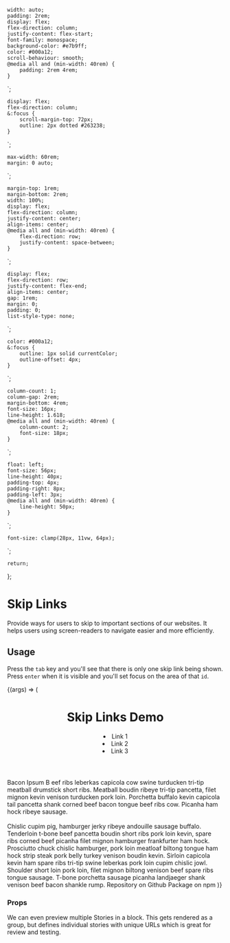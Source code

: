 <!---index.stories.mdx --->


	width: auto;
	padding: 2rem;
	display: flex;
	flex-direction: column;
	justify-content: flex-start;
	font-family: monospace;
	background-color: #e7b9ff;
	color: #000a12;
	scroll-behaviour: smooth;
	@media all and (min-width: 40rem) {
		padding: 2rem 4rem;
	}
`;

	display: flex;
	flex-direction: column;
	&:focus {
		scroll-margin-top: 72px;
		outline: 2px dotted #263238;
	}
`;

	max-width: 60rem;
	margin: 0 auto;
`;

	margin-top: 1rem;
	margin-bottom: 2rem;
	width: 100%;
	display: flex;
	flex-direction: column;
	justify-content: center;
	align-items: center;
	@media all and (min-width: 40rem) {
		flex-direction: row;
		justify-content: space-between;
	}
`;

	display: flex;
	flex-direction: row;
	justify-content: flex-end;
	align-items: center;
	gap: 1rem;
	margin: 0;
	padding: 0;
	list-style-type: none;
`;

	color: #000a12;
	&:focus {
		outline: 1px solid currentColor;
		outline-offset: 4px;
	}
`;

	column-count: 1;
	column-gap: 2rem;
	margin-bottom: 4rem;
	font-size: 16px;
	line-height: 1.618;
	@media all and (min-width: 40rem) {
		column-count: 2;
		font-size: 18px;
	}
`;

	float: left;
	font-size: 56px;
	line-height: 40px;
	padding-top: 4px;
	padding-right: 8px;
	padding-left: 3px;
	@media all and (min-width: 40rem) {
		line-height: 50px;
	}
`;

	font-size: clamp(28px, 11vw, 64px);
`;

<Meta title="Navigation/Skip Links" component={SkipLinks} />

	return;
};

# Skip Links

<Subtitle>
	Provide ways for users to skip to important sections of our websites. It helps users using screen-readers to navigate
	easier and more efficiently.
</Subtitle>

## Usage

Press the <kbd>`tab`</kbd> key and you'll see that there is only one skip link being shown.
Press <kbd>`enter`</kbd> when it is visible and you'll set focus on the area of that `id`.

<Canvas>
	<Story
		name="Skip Links"
		args={{
			items: options.multiple,
		}}
	>
		{(args) => (
			<Page>
				<SkipLinks {...args} />
				<Container>
					<Header>
						<h1>Skip Links Demo</h1>
						<Target id="navigation-menu" tabIndex={-1}>
							<List>
								<li>
									<Anchor href="#website">Link 1</Anchor>
								</li>
								<li>
									<Anchor href="#documentation">Link 2</Anchor>
								</li>
								<li>
									<Anchor href="#gitlab">Link 3</Anchor>
								</li>
							</List>
						</Target>
					</Header>
					<Target as="main" id="content" tabIndex={-1}>
						<MainTitle>Bacon Ipsum</MainTitle>
						<Paragraph>
							<FirstLetter>B</FirstLetter> eef ribs leberkas capicola cow swine turducken tri-tip meatball drumstick
							short ribs. Meatball boudin ribeye tri-tip pancetta, filet mignon kevin venison turducken pork loin.
							Porchetta buffalo kevin capicola tail pancetta shank corned beef bacon tongue beef ribs cow. Picanha ham
							hock ribeye sausage.
							<br />
							<br />
							Chislic cupim pig, hamburger jerky ribeye andouille sausage buffalo. Tenderloin t-bone beef pancetta boudin
							short ribs pork loin kevin, spare ribs corned beef picanha filet mignon hamburger frankfurter ham hock. Prosciutto
							chuck chislic hamburger, pork loin meatloaf biltong tongue ham hock strip steak pork belly turkey venison boudin
							kevin. Sirloin capicola kevin ham spare ribs tri-tip swine leberkas pork loin cupim chislic jowl. Shoulder
							short loin pork loin, filet mignon biltong venison beef spare ribs tongue sausage. T-bone porchetta sausage
							picanha landjaeger shank venison beef bacon shankle rump.
						</Paragraph>
						<Anchor
							id="website"
							href="https://github.com/JoaoTMDias/react-a11y-tools"
							target="_blank"
							rel="noopener noreferrer"
						>
							Repository on Github
						</Anchor>
						<Anchor
							id="documentation"
							href="https://www.npmjs.com/package/react-a11y-tools"
							target="_blank"
							rel="noopener noreferrer"
						>
							Package on npm
						</Anchor>
					</Target>
				</Container>
			</Page>
		)}
	</Story>
</Canvas>

### Props

<ArgsTable story="Skip Links" />

We can even preview multiple Stories in a block. This
gets rendered as a group, but defines individual stories
with unique URLs which is great for review and testing.
